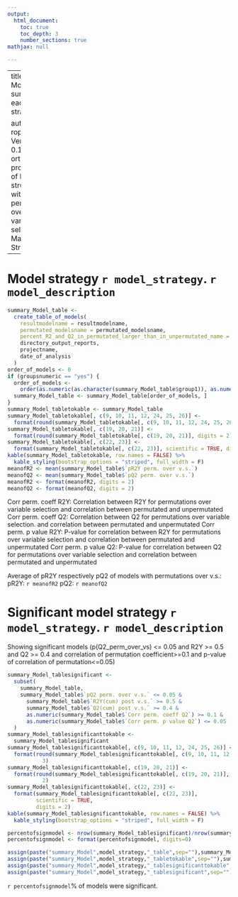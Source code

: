---
output:
  html_document:
    toc: true
    toc_depth: 3
    number_sections: true
mathjax: null

---

---
title: |
    | Model summary each strategy

author: |
    | roplspvs: Version 0.16.0
    | R orthogonal projections of latent structures with permutation over variable selection
    | Marika Strom
---

# Model strategy `r model_strategy`. `r model_description`


```{r, echo=FALSE}

summary_Model_table <-
  create_table_of_models(
    resultmodelname = resultmodelname,
    permutated_modelsname = permutated_modelsname,
    percent_R2_and_Q2_in_permutated_larger_than_in_unpermutated_name = percent_R2_and_Q2_in_permutated_larger_than_in_unpermutated_name,
    directory_output_reports,
    projectname,
    date_of_analysis
  )
order_of_models <- 0
if (groupsnumeric == "yes") {
  order_of_models <-
    order(as.numeric(as.character(summary_Model_table$group1)), as.numeric(as.character(summary_Model_table$group2)))
  summary_Model_table <- summary_Model_table[order_of_models, ]
}
summary_Model_tabletokable <- summary_Model_table
summary_Model_tabletokable[, c(9, 10, 11, 12, 24, 25, 26)] <-
  format(round(summary_Model_tabletokable[, c(9, 10, 11, 12, 24, 25, 26)], digits = 3), nsmall = 3)
summary_Model_tabletokable[, c(19, 20, 21)] <-
  format(round(summary_Model_tabletokable[, c(19, 20, 21)], digits = 2), nsmall = 2)
summary_Model_tabletokable[, c(22, 23)] <-
  format(summary_Model_tabletokable[, c(22, 23)], scientific = TRUE, digits = 2)
kable(summary_Model_tabletokable, row.names = FALSE) %>%
  kable_styling(bootstrap_options = "striped", full_width = F)
meanofR2 <- mean(summary_Model_table$`pR2Y perm. over v.s.`)
meanofQ2 <- mean(summary_Model_table$`pQ2 perm. over v.s.`)
meanofR2 <- format(meanofR2, digits = 2)
meanofQ2 <- format(meanofQ2, digits = 2)

```
Corr perm. coeff R2Y: Correlation between R2Y for permutations over variable selection and correlation between permutated and unpermutated
Corr perm. coeff Q2: Correlation between Q2 for permutations over variable selection. and correlation between permutated and unpermutated
Corr perm. p value R2Y: P-value for correlation between R2Y for permutations over variable selection and correlation between permutated and unpermutated
Corr perm. p value Q2: P-value for correlation between Q2 for permutations over variable selection and correlation between permutated and unpermutated

Average of pR2Y respectively pQ2 of models with permutations over v.s.:
pR2Y: `r meanofR2`
pQ2: `r meanofQ2`



# Significant model strategy `r model_strategy`.  `r model_description` 
Showing significant models (p(Q2_perm_over_vs) <= 0.05 and R2Y >= 0.5 and Q2 >= 0.4 and correlation of permutation coefficient>=0.1 and p-value of correlation of permutation<=0.05)

```{r, echo=FALSE}

summary_Model_tablesignificant <-
  subset(
    summary_Model_table,
    summary_Model_table$`pQ2 perm. over v.s.` <= 0.05 &
      summary_Model_table$`R2Y(cum) post v.s.` >= 0.5 &
      summary_Model_table$`Q2(cum) post v.s.` >= 0.4 &
      as.numeric(summary_Model_table$`Corr perm. coeff Q2`) >= 0.1 &
      as.numeric(summary_Model_table$`Corr perm. p value Q2`) <= 0.05
  )
summary_Model_tablesignificanttokable <-
  summary_Model_tablesignificant
summary_Model_tablesignificanttokable[, c(9, 10, 11, 12, 24, 25, 26)] <-
  format(round(summary_Model_tablesignificanttokable[, c(9, 10, 11, 12, 24, 25, 26)], 3), nsmall =
           3)
summary_Model_tablesignificanttokable[, c(19, 20, 21)] <-
  format(round(summary_Model_tablesignificanttokable[, c(19, 20, 21)], 2), nsmall =
           2)
summary_Model_tablesignificanttokable[, c(22, 23)] <-
  format(summary_Model_tablesignificanttokable[, c(22, 23)],
         scientific = TRUE,
         digits = 2)
kable(summary_Model_tablesignificanttokable, row.names = FALSE) %>%
  kable_styling(bootstrap_options = "striped", full_width = F)

percentofsignmodel <- nrow(summary_Model_tablesignificant)/nrow(summary_Model_table)*100
percentofsignmodel <- format(percentofsignmodel, digits=0)

assign(paste("summary_Model",model_strategy,"_table",sep=""),summary_Model_table)
assign(paste("summary_Model",model_strategy,"_tabletokable",sep=""),summary_Model_tabletokable)
assign(paste("summary_Model",model_strategy,"_tablesignificanttokable",sep=""),summary_Model_tablesignificanttokable)
assign(paste("summary_Model",model_strategy,"_tablesignificant",sep=""),summary_Model_tablesignificant)

```
`r percentofsignmodel`% of models were significant.

